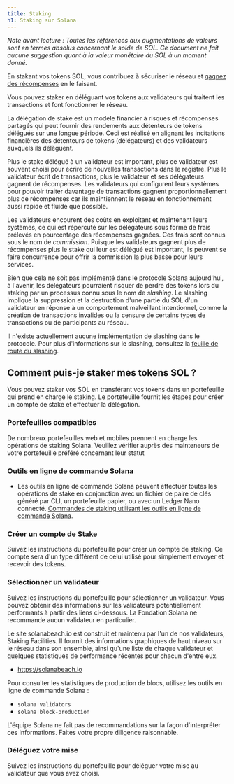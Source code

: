 ```yaml
---
title: Staking
h1: Staking sur Solana
---
```


_Note avant lecture : Toutes les références aux augmentations de valeurs sont en
termes absolus concernant le solde de SOL. Ce document ne fait aucune suggestion
quant à la valeur monétaire du SOL à un moment donné._

En stakant vos tokens SOL, vous contribuez à sécuriser le réseau et
[gagnez des récompenses](https://docs.anza.xyz/implemented-proposals/staking-rewards)
en le faisant.

Vous pouvez staker en déléguant vos tokens aux validateurs qui traitent les
transactions et font fonctionner le réseau.

La délégation de stake est un modèle financier à risques et récompenses partagés
qui peut fournir des rendements aux détenteurs de tokens délégués sur une longue
période. Ceci est réalisé en alignant les incitations financières des détenteurs
de tokens (délégateurs) et des validateurs auxquels ils délèguent.

Plus le stake délégué à un validateur est important, plus ce validateur est
souvent choisi pour écrire de nouvelles transactions dans le registre. Plus le
validateur écrit de transactions, plus le validateur et ses délégateurs gagnent
de récompenses. Les validateurs qui configurent leurs systèmes pour pouvoir
traiter davantage de transactions gagnent proportionnellement plus de
récompenses car ils maintiennent le réseau en fonctionnement aussi rapide et
fluide que possible.

Les validateurs encourent des coûts en exploitant et maintenant leurs systèmes,
ce qui est répercuté sur les délégateurs sous forme de frais prélevés en
pourcentage des récompenses gagnées. Ces frais sont connus sous le nom de
_commission_. Puisque les validateurs gagnent plus de récompenses plus le stake
qui leur est délégué est important, ils peuvent se faire concurrence pour offrir
la commission la plus basse pour leurs services.

Bien que cela ne soit pas implémenté dans le protocole Solana aujourd'hui, à
l'avenir, les délégateurs pourraient risquer de perdre des tokens lors du
staking par un processus connu sous le nom de _slashing_. Le slashing implique
la suppression et la destruction d'une partie du SOL d'un validateur en réponse
à un comportement malveillant intentionnel, comme la création de transactions
invalides ou la censure de certains types de transactions ou de participants au
réseau.

Il n'existe actuellement aucune implémentation de slashing dans le protocole.
Pour plus d'informations sur le slashing, consultez la
[feuille de route du slashing](https://docs.anza.xyz/proposals/optimistic-confirmation-and-slashing#slashing-roadmap).

## Comment puis-je staker mes tokens SOL ?

Vous pouvez staker vos SOL en transférant vos tokens dans un portefeuille qui
prend en charge le staking. Le portefeuille fournit les étapes pour créer un
compte de stake et effectuer la délégation.

### Portefeuilles compatibles

De nombreux portefeuilles web et mobiles prennent en charge les opérations de
staking Solana. Veuillez vérifier auprès des mainteneurs de votre portefeuille
préféré concernant leur statut

### Outils en ligne de commande Solana

- Les outils en ligne de commande Solana peuvent effectuer toutes les opérations
  de stake en conjonction avec un fichier de paire de clés généré par CLI, un
  portefeuille papier, ou avec un Ledger Nano connecté.
  [Commandes de staking utilisant les outils en ligne de commande Solana](https://docs.anza.xyz/cli/examples/delegate-stake).

### Créer un compte de Stake

Suivez les instructions du portefeuille pour créer un compte de staking. Ce
compte sera d'un type différent de celui utilisé pour simplement envoyer et
recevoir des tokens.

### Sélectionner un validateur

Suivez les instructions du portefeuille pour sélectionner un validateur. Vous
pouvez obtenir des informations sur les validateurs potentiellement performants
à partir des liens ci-dessous. La Fondation Solana ne recommande aucun
validateur en particulier.

Le site solanabeach.io est construit et maintenu par l'un de nos validateurs,
Staking Facilities. Il fournit des informations graphiques de haut niveau sur le
réseau dans son ensemble, ainsi qu'une liste de chaque validateur et quelques
statistiques de performance récentes pour chacun d'entre eux.

- https://solanabeach.io

Pour consulter les statistiques de production de blocs, utilisez les outils en
ligne de commande Solana :

- `solana validators`
- `solana block-production`

L'équipe Solana ne fait pas de recommandations sur la façon d'interpréter ces
informations. Faites votre propre diligence raisonnable.

### Déléguez votre mise

Suivez les instructions du portefeuille pour déléguer votre mise au validateur
que vous avez choisi.
